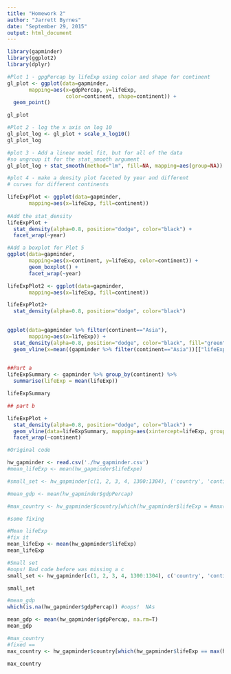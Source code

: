 ```yaml
---
title: "Homework 2"
author: "Jarrett Byrnes"
date: "September 29, 2015"
output: html_document
---
```


```r
library(gapminder)
library(ggplot2)
library(dplyr)

#Plot 1 - gpgPercap by lifeExp using color and shape for continent
gl_plot <- ggplot(data=gapminder,
       mapping=aes(x=gdpPercap, y=lifeExp, 
                   color=continent, shape=continent)) +
  geom_point()

gl_plot
```

```r
#Plot 2 - log the x axis on log 10
gl_plot_log <- gl_plot + scale_x_log10()
gl_plot_log
```

```r
#plot 3 - Add a linear model fit, but for all of the data
#so ungroup it for the stat_smooth argument
gl_plot_log + stat_smooth(method="lm", fill=NA, mapping=aes(group=NA))
```

```r
#plot 4 - make a density plot faceted by year and different
# curves for different continents

lifeExpPlot <- ggplot(data=gapminder,
       mapping=aes(x=lifeExp, fill=continent))
       
#Add the stat_density       
lifeExpPlot +
  stat_density(alpha=0.8, position="dodge", color="black") +
  facet_wrap(~year)
``` 

```r
#Add a boxplot for Plot 5
ggplot(data=gapminder,
       mapping=aes(x=continent, y=lifeExp, color=continent)) +
       geom_boxplot() +
       facet_wrap(~year)
```

```r

lifeExpPlot2 <- ggplot(data=gapminder,
       mapping=aes(x=lifeExp, fill=continent))

lifeExpPlot2+
  stat_density(alpha=0.8, position="dodge", color="black")
       
```


```r
ggplot(data=gapminder %>% filter(continent=="Asia"),
       mapping=aes(x=lifeExp)) +
  stat_density(alpha=0.8, position="dodge", color="black", fill="green") +
  geom_vline(x=mean((gapminder %>% filter(continent=="Asia"))[["lifeExp"]]))
       
```


```r
##Part a
lifeExpSummary <- gapminder %>% group_by(continent) %>%
  summarise(lifeExp = mean(lifeExp))

lifeExpSummary

## part b

lifeExpPlot + 
  stat_density(alpha=0.8, position="dodge", color="black") +
  geom_vline(data=lifeExpSummary, mapping=aes(xintercept=lifeExp, group=continent)) +
  facet_wrap(~continent) 
```

```r
#Original code

hw_gapminder <- read.csv('./hw_gapminder.csv')
#mean_lifeExp <- mean(hw_gapminder$lifeExpe)

#small_set <- hw_gapminder[c(1, 2, 3, 4, 1300:1304), ('country', 'continent', 'year')]

#mean_gdp <- mean(hw_gapminder$gdpPercap)

#max_country <- hw_gapminder$country[which(hw_gapminder$lifeExp = #max(hw_gapminder$lifeExp))]

#some fixing

#Mean lifeExp
#fix it
mean_lifeExp <- mean(hw_gapminder$lifeExp)
mean_lifeExp

#Small set
#oops! Bad code before was missing a c
small_set <- hw_gapminder[c(1, 2, 3, 4, 1300:1304), c('country', 'continent', 'year')]

small_set

#mean_gdp
which(is.na(hw_gapminder$gdpPercap)) #oops!  NAs

mean_gdp <- mean(hw_gapminder$gdpPercap, na.rm=T)
mean_gdp

#max_country
#fixed ==
max_country <- hw_gapminder$country[which(hw_gapminder$lifeExp == max(hw_gapminder$lifeExp))]

max_country
```

